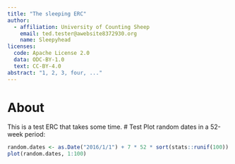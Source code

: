 ```yaml
---
title: "The sleeping ERC"
author:
  - affiliation: University of Counting Sheep
    email: ted.tester@awebsite8372930.org
    name: Sleepyhead
licenses:
  code: Apache License 2.0
  data: ODC-BY-1.0
  text: CC-BY-4.0
abstract: "1, 2, 3, four, ..."
---
```

# About
This is a test ERC that takes some time.
# Test
Plot random dates in a 52-week period:
```r
random.dates <- as.Date("2016/1/1") + 7 * 52 * sort(stats::runif(100))
plot(random.dates, 1:100)
```